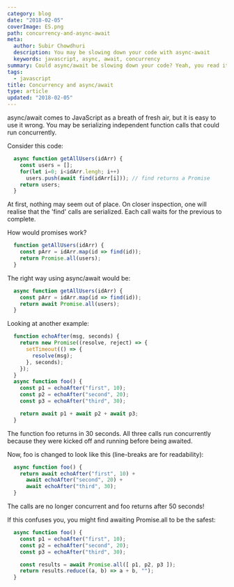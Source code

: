 ```yaml
---
category: blog
date: "2018-02-05"
coverImage: ES.png
path: concurrency-and-async-await
meta:
  author: Subir Chowdhuri
  description: You may be slowing down your code with async-await
  keywords: javascript, async, await, concurrency
summary: Could async/await be slowing down your code? Yeah, you read it right! With a little oversight, you may be inadvertently serializing parts of code which can otherwise run concurrently.
tags:
  - javascript
title: Concurrency and async/await
type: article
updated: "2018-02-05"
---
```


async/await comes to JavaScript as a breath of fresh air, but it is easy to use it wrong. You may be serializing independent function calls that could run concurrently.


Consider this code:

```js
  async function getAllUsers(idArr) {
    const users = [];
    for(let i=0; i<idArr.lengh; i++)
      users.push(await find(idArr[i])); // find returns a Promise
    return users;
  }
```

At first, nothing may seem out of place. On closer inspection, one will realise that the 'find' calls are serialized. Each call waits for the previous to complete.


How would promises work?

```js
  function getAllUsers(idArr) {
    const pArr = idArr.map(id => find(id));
    return Promise.all(users);
  }
```

The right way using async/await would be:

```js
  async function getAllUsers(idArr) {
    const pArr = idArr.map(id => find(id));
    return await Promise.all(users);
  }
```

Looking at another example:

```js
  function echoAfter(msg, seconds) {
    return new Promise((resolve, reject) => {
      setTimeout(() => {
        resolve(msg);
      }, seconds);
    });
  }
  async function foo() {
    const p1 = echoAfter("first", 10);
    const p2 = echoAfter("second", 20);
    const p3 = echoAfter("third", 30);

    return await p1 + await p2 + await p3;
  }
```

The function foo returns in 30 seconds. All three calls run concurrently because they were kicked off and running before being awaited.

Now, foo is changed to look like this (line-breaks are for readability):

```js
  async function foo() {
    return await echoAfter("first", 10) +
      await echoAfter("second", 20) +
      await echoAfter("third", 30);
  }
```

The calls are no longer concurrent and foo returns after 50 seconds!

If this confuses you, you might find awaiting Promise.all to be the safest:

```js
  async function foo() {
    const p1 = echoAfter("first", 10);
    const p2 = echoAfter("second", 20);
    const p3 = echoAfter("third", 30);

    const results = await Promise.all([ p1, p2, p3 ]);
    return results.reduce((a, b) => a + b, "");
  }
```
